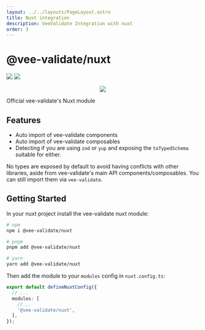 ```yaml
---
layout: ../../layouts/PageLayout.astro
title: Nuxt integration
description: VeeValidate Integration with nuxt
order: 3
---
```



# @vee-validate/nuxt

<div class="mb-10 w-full flex items-center justify-center">
  <img class="h-40" src="https://github.com/logaretm/vee-validate/raw/main/logo.png" />

  <a class="ml-4" href="https://nuxt.com/" target="_blank">
    <img class="h-40" src="https://nuxt.com/assets/design-kit/logo/full-logo-green-dark.png" />
  </a>
</div>

<p align="center">
  <a href="https://github.com/sponsors/logaretm">
    <img src="https://sponsors.logaretm.com/sponsors.svg" />
  </a>
</p>

Official vee-validate's Nuxt module

## Features

- Auto import of vee-validate components
- Auto import of vee-validate composables
- Detecting if you are using `zod` or `yup` and exposing the `toTypedSchema` suitable for either.

<DocTip type="warning">

No types are exposed by default to avoid having conflicts with other libraries, aside from vee-validate's main API components/composables. You can still import them via `vee-validate`.

</DocTip>

## Getting Started

In your nuxt project install the vee-validate nuxt module:

```sh
# npm
npm i @vee-validate/nuxt

# pnpm
pnpm add @vee-validate/nuxt

# yarn
yarn add @vee-validate/nuxt
```

Then add the module to your `modules` config in `nuxt.config.ts`:

```ts
export default defineNuxtConfig({
  // ...
  modules: [
    //...
    '@vee-validate/nuxt',
  ],
});
```
